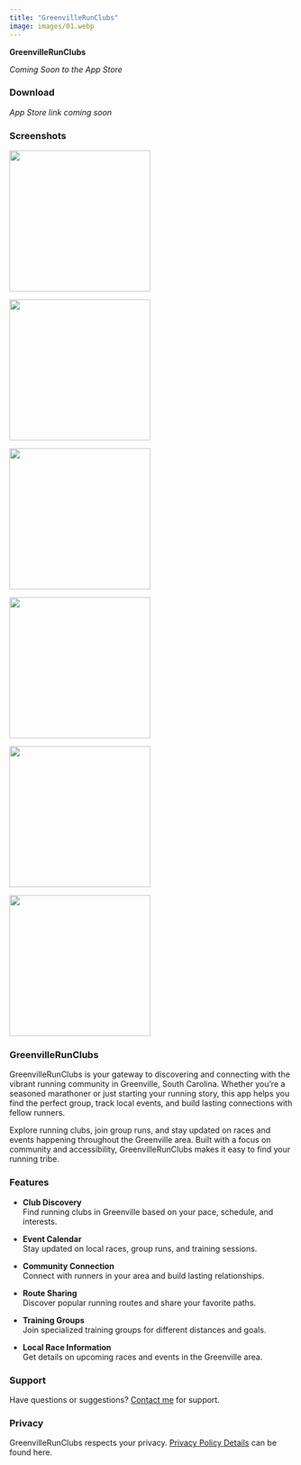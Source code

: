 ```yaml
---
title: "GreenvilleRunClubs"
image: images/01.webp
---
```


::: {.text-center}
**GreenvilleRunClubs**

*Coming Soon to the App Store*
:::

### Download

*App Store link coming soon*

### Screenshots

::: {layout="[1,1,1]" layout-valign="center"}
![](images/01.webp){fig-alt="GreenvilleRunClubs app screenshot 1" width=250}

![](images/02.webp){fig-alt="GreenvilleRunClubs app screenshot 2" width=250}

![](images/03.webp){fig-alt="GreenvilleRunClubs app screenshot 3" width=250}
:::

::: {layout="[1,1,1]" layout-valign="center"}
![](images/04.webp){fig-alt="GreenvilleRunClubs app screenshot 4" width=250}

![](images/05.webp){fig-alt="GreenvilleRunClubs app screenshot 5" width=250}

![](images/06.webp){fig-alt="GreenvilleRunClubs app screenshot 6" width=250}
:::

### GreenvilleRunClubs

GreenvilleRunClubs is your gateway to discovering and connecting with the vibrant running community in Greenville, South Carolina. Whether you're a seasoned marathoner or just starting your running story, this app helps you find the perfect group, track local events, and build lasting connections with fellow runners.

Explore running clubs, join group runs, and stay updated on races and events happening throughout the Greenville area. Built with a focus on community and accessibility, GreenvilleRunClubs makes it easy to find your running tribe.

### Features

- **Club Discovery**  
  Find running clubs in Greenville based on your pace, schedule, and interests.

- **Event Calendar**  
  Stay updated on local races, group runs, and training sessions.

- **Community Connection**  
  Connect with runners in your area and build lasting relationships.

- **Route Sharing**  
  Discover popular running routes and share your favorite paths.

- **Training Groups**  
  Join specialized training groups for different distances and goals.

- **Local Race Information**  
  Get details on upcoming races and events in the Greenville area.

### Support

Have questions or suggestions? [Contact me](mailto:greenvillerunclubs@markgingrass.com) for support.

### Privacy

GreenvilleRunClubs respects your privacy. [Privacy Policy Details](./privacy.html) can be found here.